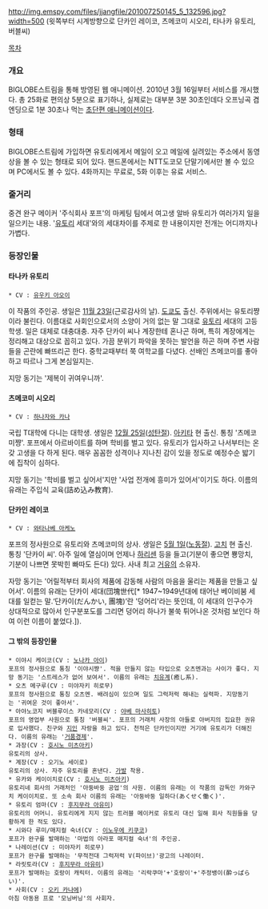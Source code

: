 http://img.emspy.com/files/jjangfile/201007250145_5_132596.jpg?width=500
(윗쪽부터 시계방향으로 단카인 레이코, 츠메코미 시오리, 타나카 유토리, 버블씨)

[[목차]]

=== 개요 ===
BIGLOBE스트림을 통해 방영된 웹 애니메이션. 2010년 3월 16일부터 서비스를 개시했다. 총 25화로 편의상 5분으로 표기하나, 실제로는 대부분 3분 30초인데다 오프닝곡 겸 엔딩으로 1분 30초나 먹는 [[초단편 애니메이션]]이다.

=== 형태 ===
BIGLOBE스트림에 가입하면 유토리에게서 메일이 오고 메일에 실려있는 주소에서 동영상을 볼 수 있는 형태로 되어 있다. 핸드폰에서는 NTT도코모 단말기에서만 볼 수 있으며 PC에서도 볼 수 있다. 4화까지는 무료로, 5화 이후는 유료 서비스.

=== 줄거리 ===
중견 완구 메이커 '주식회사 포프'의 마케팅 팀에서 여고생 알바 유토리가 여러가지 일을 일으키는 내용. '[[유토리]] 세대'와의 세대차이를 주제로 한 내용이지만 전개는 어디까지나 가볍다.

=== 등장인물 ===
==== 타나카 유토리 ==== 
 * CV : [[유우키 아오이]]

이 작품의 주인공. 생일은 [[11월 23일]](근로감사의 날). [[도쿄]]도 출신. 주위에서는 유토리쨩이라 불린다. 이름대로 사회인으로서의 소양이 거의 없는 말 그대로 [[유토리]] 세대의 고등학생. 일은 대체로 대충대충. 자주 단카이 씨나 계장한테 혼나곤 하며, 특히 계장에게는 정리해고 대상으로 꼽히고 있다. 가끔 분위기 파악을 못하는 발언을 하곤 하며 주변 사람들을 곤란에 빠뜨리곤 한다. 중학교때부터 쭉 여학교를 다녔다. 선배인 츠메코미를 좋아하고 따르나 그게 본심일지는.

지망 동기는 '제복이 귀여우니까'.

==== 츠메코미 시오리 ==== 
 * CV : [[하나자와 카나]] 

국립 T대학에 다니는 대학생. 생일은 [[12월 25일]]([[성탄절]]). [[아키타]] 현 출신. 통칭 '츠메코미쨩'. 포프에서 아르바이트를 하며 학비를 벌고 있다. 유토리가 입사하고 나서부터는 온갖 고생을 다 하게 된다. 매우 꼼꼼한 성격이나 지나친 감이 있을 정도로 예정수순 밟기에 집착이 심하다.

지망 동기는 '학비를 벌고 싶어서'지만 '사업 전개에 흥미가 있어서'이기도 하다. 이름의 유래는 주입식 교육(詰め込み教育).

==== 단카인 레이코 ====
 * CV : [[와타나베 아케노]]

포프의 정사원으로 유토리와 츠메코미의 상사. 생일은 [[5월 1일]]([[노동절]]). [[고치]] 현 출신. 통칭 '단카이 씨'. 아주 일에 열심이며 언제나 [[하리센]] 등을 들고(기분이 좋으면 뿅망치, 기분이 나쁘면 못박힌 빠따도 든다) 있다. 사내 최고 [[거유]]의 소유자. 

자망 동기는 '어릴적부터 회사의 제품에 감동해 사람의 마음을 울리는 제품을 만들고 싶어서'. 이름의 유래는 단카이 세대(団塊世代[* 1947~1949년대에 태어난 베이비붐 세대를 일컫는 말.‘단카이(だんかい, 團塊)’란 '덩어리'라는 뜻인데, 이 세대의 인구수가 상대적으로 많아서 인구분포도를 그리면 덩어리 하나가 불쑥 튀어나온 것처럼 보인다 하여 이런 이름이 붙었다.]).

==== 그 밖의 등장인물 ====
 * 이야시 케이코(CV : [[노나카 아이]]) 
 포프의 정사원으로 통칭 '이야시쨩'. 적을 만들지 않는 타입으로 오츠멘과는 사이가 좋다. 지망 동기는 '스트레스가 없어 보여서'. 이름의 유래는 [[치유계]](癒し系). 
 * 오츠 메구루(CV : 미야자키 히로무)
 포프의 정사원으로 통칭 오츠멘. 배려심이 있으며 일도 그럭저럭 해내는 실력파. 지망동기는 '귀여운 것이 좋아서'. 
 * 아야노코지 버블루이스 카네모리(CV : [[야베 마사히토]]) 
 포프의 영업부 사원으로 통칭 '버블씨'. 포프의 거래처 사장의 아들로 아버지의 집요한 권유로 입사했다. 친구와 [[지인]] 자랑을 하고 있다. 천적은 단카인이지만 거기에 유토리가 더해진다. 이름의 유래는 '[[거품경제]]'. 
 * 과장(CV : [[호시노 미츠아키]])
 유토리의 상사. 
 * 계장(CV : 오기노 세이로)
 유토리의 상사. 자주 유토리를 혼낸다. [[가발]] 착용. 
 * 유카와 케이이치로(CV : [[호시노 미츠아키]]) 
 유토리네 회사의 거래처인 '아둥바둥 공업'의 사원. 이름의 유래는 이 작품의 감독인 카와구치 케이이치로. 또 소속 회사 이름의 유래는 '아둥바둥 일하다(あくせく働く)'.
 * 유토리 엄마(CV : [[후지무라 아유미]]) 
 유토리의 어머니. 유토리에게 지지 않는 트러블 메이커로 유토리 대신 일해 회사 직원들을 당황하게 한 적도 있다. 
 * 시와다 루미/매지컬 숙녀(CV : [[이노우에 키쿠코]])
 포프가 완구를 발매하는 '마법의 아라포 매지컬 숙녀'의 주인공.
 * 나레이션(CV : 미야자키 히로무) 
 포프가 완구를 발매하는 '무적전대 그럭저럭 V(파이브)'광고의 나레이터. 
 * 라릿토라(CV : [[후지무라 아유미]]) 
 포프가 발매하는 호랑이 캐릭터. 이름의 유래는 '리락쿠마'+'호랑이'+'주정뱅이(酔っぱらい)'.
 * 사회(CV : [[오키 카나에]]) 
 아침 아동용 프로 '모닝버닝'의 사회자.
